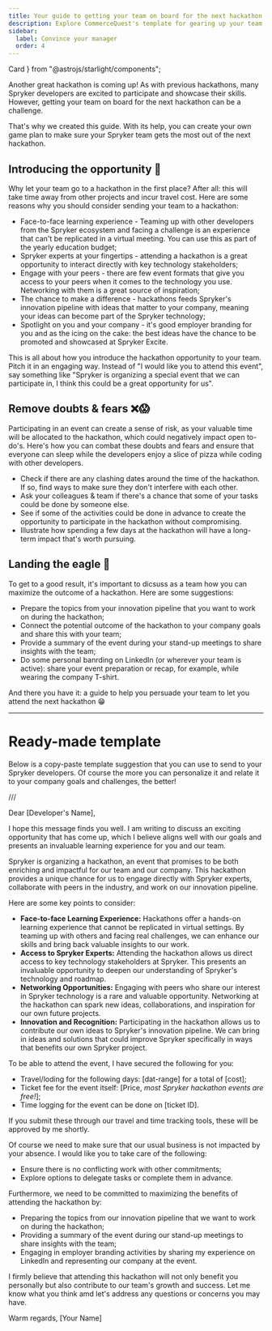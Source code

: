 ```yaml
---
title: Your guide to getting your team on board for the next hackathon
description: Explore CommerceQuest's template for gearing up your team for a hackathon. 
sidebar:
  label: Convince your manager
  order: 4
---
```


  Card
} from "@astrojs/starlight/components";

Another great hackathon is coming up! As with previous hackathons, many Spryker developers are excited to participate and showcase their skills. However, getting your team on board for the next hackathon can be a challenge.

That's why we created this guide. With its help, you can create your own game plan to make sure your Spryker team gets the most out of the next hackathon.

## Introducing the opportunity 💬
Why let your team go to a hackathon in the first place? After all: this will take time away from other projects and incur travel cost. Here are some reasons why you should consider sending your team to a hackathon:
* Face-to-face learning experience - Teaming up with other developers from the Spryker ecosystem and facing a challenge is an experience that can't be replicated in a virtual meeting. You can use this as part of the yearly education budget;
* Spryker experts at your fingertips - attending a hackathon is a great opportunity to interact directly with key technology stakeholders;
* Engage with your peers - there are few event formats that give you access to your peers when it comes to the technology you use. Networking with them is a great source of inspiration;
* The chance to make a difference - hackathons feeds Spryker's innovation pipeline with ideas that matter to your company, meaning your ideas can become part of the Spryker technology;
* Spotlight on you and your company - it's good employer branding for you and as the icing on the cake: the best ideas have the chance to be promoted and showcased at Spryker Excite.

This is all about how you introduce the hackathon opportunity to your team. Pitch it in an engaging way.
Instead of "I would like you to attend this event", say something like "Spryker is organizing a special event that we can participate in, I think this could be a great opportunity for us".

## Remove doubts & fears ❌😱
Participating in an event can create a sense of risk, as your valuable time will be allocated to the hackathon, which could negatively impact open to-do's.
Here's how you can combat these doubts and fears and ensure that everyone can sleep while the developers enjoy a slice of pizza while coding with other developers.
* Check if there are any clashing dates around the time of the hackathon. If so, find ways to make sure they don't interfere with each other.
* Ask your colleagues & team if there's a chance that some of your tasks could be done by someone else.
* See if some of the activities could be done in advance to create the opportunity to participate in the hackathon without compromising.
* Illustrate how spending a few days at the hackathon will have a long-term impact that's worth pursuing.

## Landing the eagle 🦅

To get to a good result, it's important to dicsuss as a team how you can maximize the outcome of a hackathon. Here are some suggestions:
* Prepare the topics from your innovation pipeline that you want to work on during the hackathon;
* Connect the potential outcome of the hackathon to your company goals and share this with your team;
* Provide a summary of the event during your stand-up meetings to share insights with the team;
* Do some personal banrding on LinkedIn (or wherever your team is active): share your event preparation or recap, for example, while wearing the company T-shirt.

And there you have it: a guide to help you persuade your team to let you attend the next hackathon 😁

***

# Ready-made template

Below is a copy-paste template suggestion that you can use to send to your Spryker developers. Of course the more you can personalize it and relate it to your company goals and challenges, the better!

///

Dear [Developer's Name],

I hope this message finds you well. I am writing to discuss an exciting opportunity that has come up, which I believe aligns well with our goals and presents an invaluable learning experience for you and our team.

Spryker is organizing a hackathon, an event that promises to be both enriching and impactful for our team and our company. This hackathon provides a unique chance for us to engage directly with Spryker experts, collaborate with peers in the industry, and work on our innovation pipeline.

Here are some key points to consider:

* **Face-to-face Learning Experience:** Hackathons offer a hands-on learning experience that cannot be replicated in virtual settings. By teaming up with others and facing real challenges, we can enhance our skills and bring back valuable insights to our work.
* **Access to Spryker Experts:** Attending the hackathon allows us direct access to key technology stakeholders at Spryker. This presents an invaluable opportunity to deepen our understanding of Spryker's technology and roadmap.
* **Networking Opportunities:** Engaging with peers who share our interest in Spryker technology is a rare and valuable opportunity. Networking at the hackathon can spark new ideas, collaborations, and inspiration for our own future projects.
* **Innovation and Recognition:** Participating in the hackathon allows us to contribute our own ideas to Spryker's innovation pipeline. We can bring in ideas and solutions that could improve Spryker specifically in ways that benefits our own Spryker project.

To be able to attend the event, I have secured the following for you:
* Travel/loding for the following days: [dat-range] for a total of [cost];
* Ticket fee for the event itself: [Price, _most Spryker hackathon events are free!_];
* Time logging for the event can be done on [ticket ID]. 

If you submit these through our travel and time tracking tools, these will be approved by me shortly.

Of course we need to make sure that our usual business is not impacted by your absence. I would like you to take care of the following:

* Ensure there is no conflicting work with other commitments;
* Explore options to delegate tasks or complete them in advance.

Furthermore, we need to be committed to maximizing the benefits of attending the hackathon by:

* Preparing the topics from our innovation pipeline that we want to work on during the hackathon;
* Providing a summary of the event during our stand-up meetings to share insights with the team;
* Engaging in employer branding activities by sharing my experience on LinkedIn and representing our company at the event.

I firmly believe that attending this hackathon will not only benefit you personally but also contribute to our team's growth and success. Let me know what you think amd let's address any questions or concerns you may have.

Warm regards,
[Your Name]